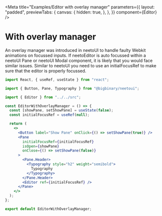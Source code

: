 
<Meta
  title="Examples/Editor with overlay manager"
  parameters={{
    layout: "padded",
    previewTabs: {
      canvas: {
        hidden: true,
      },
    },
  }}
  component={Editor}
/>

# With overlay manager

An overlay manager was introduced in neetoUI to handle faulty Webkit animations
on focussed inputs. If neetoEditor is auto focussed within a neetoUI Pane or
neetoUI Modal component, it is likely that you would face similar issues.
Similar to neetoUI you need to use an initialFocusRef to make sure that the
editor is properly focussed.

```jsx
import React, { useRef, useState } from "react";

import { Button, Pane, Typography } from "@bigbinary/neetoui";

import { Editor } from "../../src";

const EditorWithOverlayManager = () => {
  const [showPane, setShowPane] = useState(false);
  const initialFocusRef = useRef(null);

  return (
    <>
      <Button label="Show Pane" onClick={() => setShowPane(true)} />
      <Pane
        initialFocusRef={initialFocusRef}
        isOpen={showPane}
        onClose={() => setShowPane(false)}
      >
        <Pane.Header>
          <Typography style="h2" weight="semibold">
            Typography
          </Typography>
        </Pane.Header>
        <Editor ref={initialFocusRef} />
      </Pane>
    </>
  );
};

export default EditorWithOverlayManager;
```

<Canvas>
  <Story name="Editor with overlay manager">
    <EditorWithOverlayManagerDemo />
  </Story>
</Canvas>
